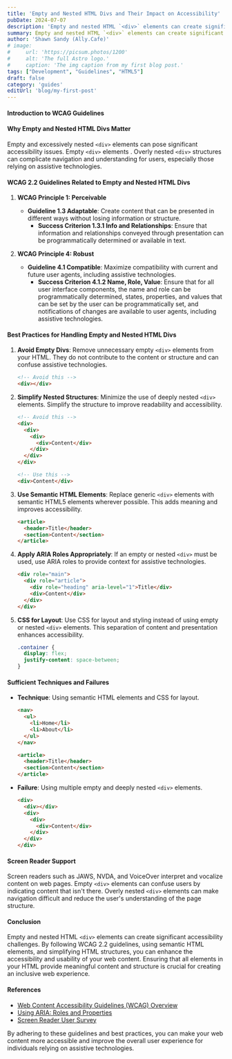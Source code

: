 ```yaml
---
title: 'Empty and Nested HTML Divs and Their Impact on Accessibility'
pubDate: 2024-07-07
description: 'Empty and nested HTML `<div>` elements can create significant accessibility challenges as they provide no meaningful content, which can confuse screen readers. '
summary: Empty and nested HTML `<div>` elements can create significant accessibility challenges. By following WCAG 2.2 guidelines, using semantic HTML elements, and simplifying HTML structures, you can enhance the accessibility and usability of your web content. Ensuring that all elements in your HTML provide meaningful content and structure is crucial for creating an inclusive web experience.
author: 'Shawn Sandy (Ally.Cafe)'
# image:
#     url: 'https://picsum.photos/1200'
#     alt: 'The full Astro logo.'
#     caption: 'The img caption from my first blog post.'
tags: ["Development", "Guidelines", "HTML5"]
draft: false
category: 'guides'
editUrl: 'blog/my-first-post'
---
```


#### Introduction to WCAG Guidelines
 

#### Why Empty and Nested HTML Divs Matter

Empty and excessively nested `<div>` elements can pose significant accessibility issues. Empty `<div>` elements . Overly nested `<div>` structures can complicate navigation and understanding for users, especially those relying on assistive technologies.

#### WCAG 2.2 Guidelines Related to Empty and Nested HTML Divs

1. **WCAG Principle 1: Perceivable**
   - **Guideline 1.3 Adaptable**: Create content that can be presented in different ways without losing information or structure.
     - **Success Criterion 1.3.1 Info and Relationships**: Ensure that information and relationships conveyed through presentation can be programmatically determined or available in text.

2. **WCAG Principle 4: Robust**
   - **Guideline 4.1 Compatible**: Maximize compatibility with current and future user agents, including assistive technologies.
     - **Success Criterion 4.1.2 Name, Role, Value**: Ensure that for all user interface components, the name and role can be programmatically determined, states, properties, and values that can be set by the user can be programmatically set, and notifications of changes are available to user agents, including assistive technologies.

#### Best Practices for Handling Empty and Nested HTML Divs

1. **Avoid Empty Divs**: Remove unnecessary empty `<div>` elements from your HTML. They do not contribute to the content or structure and can confuse assistive technologies.
   ```html
   <!-- Avoid this -->
   <div></div>
   ```

2. **Simplify Nested Structures**: Minimize the use of deeply nested `<div>` elements. Simplify the structure to improve readability and accessibility.
   ```html
   <!-- Avoid this -->
   <div>
     <div>
       <div>
         <div>Content</div>
       </div>
     </div>
   </div>

   <!-- Use this -->
   <div>Content</div>
   ```

3. **Use Semantic HTML Elements**: Replace generic `<div>` elements with semantic HTML5 elements wherever possible. This adds meaning and improves accessibility.
   ```html
   <article>
     <header>Title</header>
     <section>Content</section>
   </article>
   ```

4. **Apply ARIA Roles Appropriately**: If an empty or nested `<div>` must be used, use ARIA roles to provide context for assistive technologies.
   ```html
   <div role="main">
     <div role="article">
       <div role="heading" aria-level="1">Title</div>
       <div>Content</div>
     </div>
   </div>
   ```

5. **CSS for Layout**: Use CSS for layout and styling instead of using empty or nested `<div>` elements. This separation of content and presentation enhances accessibility.
   ```css
   .container {
     display: flex;
     justify-content: space-between;
   }
   ```

#### Sufficient Techniques and Failures

- **Technique**: Using semantic HTML elements and CSS for layout.
  ```html
  <nav>
    <ul>
      <li>Home</li>
      <li>About</li>
    </ul>
  </nav>

  <article>
    <header>Title</header>
    <section>Content</section>
  </article>
  ```

- **Failure**: Using multiple empty and deeply nested `<div>` elements.
  ```html
  <div>
    <div></div>
    <div>
      <div>
        <div>Content</div>
      </div>
    </div>
  </div>
  ```

#### Screen Reader Support

Screen readers such as JAWS, NVDA, and VoiceOver interpret and vocalize content on web pages. Empty `<div>` elements can confuse users by indicating content that isn't there. Overly nested `<div>` elements can make navigation difficult and reduce the user's understanding of the page structure.

#### Conclusion

Empty and nested HTML `<div>` elements can create significant accessibility challenges. By following WCAG 2.2 guidelines, using semantic HTML elements, and simplifying HTML structures, you can enhance the accessibility and usability of your web content. Ensuring that all elements in your HTML provide meaningful content and structure is crucial for creating an inclusive web experience.

#### References

- [Web Content Accessibility Guidelines (WCAG) Overview](https://www.w3.org/WAI/standards-guidelines/wcag/)
- [Using ARIA: Roles and Properties](https://www.w3.org/WAI/ARIA/apg/practices/names-and-roles/)
- [Screen Reader User Survey](https://webaim.org/projects/screenreadersurvey/)

By adhering to these guidelines and best practices, you can make your web content more accessible and improve the overall user experience for individuals relying on assistive technologies.